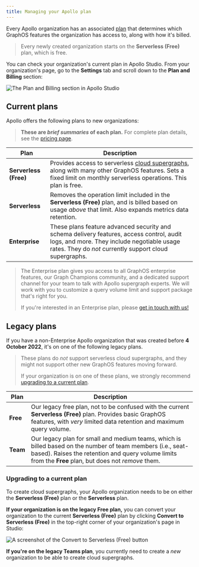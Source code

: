 ```yaml
---
title: Managing your Apollo plan
---
```


Every Apollo organization has an associated [plan](https://apollographql.com/pricing) that determines which GraphOS features the organization has access to, along with how it's billed.

> Every newly created organization starts on the **Serverless (Free)** plan, which is free.

You can check your organization's current plan in Apollo Studio. From your organization's page, go to the **Settings** tab and scroll down to the **Plan and Billing** section:

<img class="screenshot" alt="The Plan and Billing section in Apollo Studio" src="../img/plan-and-billing.jpg" />

## Current plans

Apollo offers the following plans to new organizations:

> **These are _brief summaries_ of each plan.** For complete plan details, see the [pricing page](https://apollographql.com/pricing).

| Plan | Description |
|------|-------------|
| **Serverless (Free)** | Provides access to serverless [cloud supergraphs](../graphs/#cloud-supergraphs), along with many other GraphOS features. Sets a fixed limit on monthly serverless operations. This plan is free. |
| **Serverless** | Removes the operation limit included in the **Serverless (Free)** plan, and is billed based on usage _above_ that limit. Also expands metrics data retention. |
| **Enterprise** | These plans feature advanced security and schema delivery features, access control, audit logs, and more. They include negotiable usage rates. They do _not_ currently support cloud supergraphs. |

> The Enterprise plan gives you access to all GraphOS enterprise features, our Graph Champions community, and a dedicated support channel for your team to talk with Apollo supergraph experts. We will work with you to customize a query volume limit and support package that's right for you.
>
> If you're interested in an Enterprise plan, please [get in touch with us!](https://www.apollographql.com/contact-sales/)

## Legacy plans

If you have a non-Enterprise Apollo organization that was created before **4 October 2022**, it's on one of the following legacy plans.

> These plans do _not_ support serverless cloud supergraphs, and they might not support other new GraphOS features moving forward.
>
> If your organization is on one of these plans, we strongly recommend [upgrading to a current plan](#upgrading-to-a-current-plan).

| Plan | Description |
|------|-------------|
| **Free** | Our legacy free plan, not to be confused with the current **Serverless (Free)** plan. Provides basic GraphOS features, with _very_ limited data retention and maximum query volume. |
| **Team** | Our legacy plan for small and medium teams, which is billed based on the number of team members (i.e., seat-based). Raises the retention and query volume limits from the **Free** plan, but does not _remove_ them. |

### Upgrading to a current plan

To create cloud supergraphs, your Apollo organization needs to be on either the **Serverless (Free)** plan or the **Serverless** plan.

**If your organization is on the legacy Free plan,** you can convert your organization to the current **Serverless (Free)** plan by clicking **Convert to Serverless (Free)** in the top-right corner of your organization's page in Studio:

<img class="screenshot" alt="A screenshot of the Convert to Serverless (Free) button" src="../img/convert-to-serverless.jpg" />

**If you're on the legacy Teams plan**, you currently need to create a _new_ organization to be able to create cloud supergraphs.
